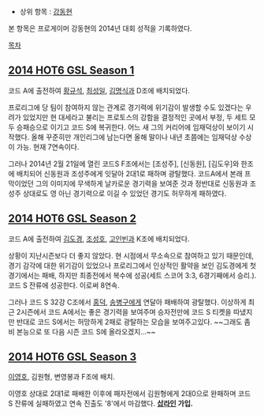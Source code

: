 * 상위 항목 : [[강동현]]

본 항목은 프로게이머 강동현의 2014년 대회 성적을 기록하였다.

[[목차]]

== [[2014 HOT6 GSL Season 1]] ==
코드 A에 출전하여 [[황규석]], [[최성일]], [[김명식]]과 D조에 배치되었다.

프로리그에 당 팀이 참여하지 않는 관계로 경기력에 위기감이 발생할 수도 있겠다는 우려가 있었지만 현 대세라고 불리는 프로토스의 강함을 결정적인 곳에서 부정, 두 세트 모두 승패승으로 이기고 코드 S에 복귀한다. 어느 새 그의 커리어에 임재덕상이 보이기 시작했다. 올해 꾸준히만 개인리그에 남는다면 올해 말이나 내년 초쯤에는 임재덕상 수상이 가능. 현재 7연속이다.

그러나 2014년 2월 21일에 열린 코드S F조에서는 [조성주], [신동원], [김도우]와 한조에 배치되어 신동원과 조성주에게 잇달아 2대1로 패하며 광탈했다. 코드A에서 본래 프막이었던 그의 이미지에 무색하게 날카로운 경기력을 보여준 것과 정반대로 신동원과 조성주 상대로도 영 아닌 경기력으로 이길 수 있었던 경기도 허무하게 패하였다.

== [[2014 HOT6 GSL Season 2]] ==
코드 A에 출전하여 [[김도경]], [[조성호]], [[고인빈]]과 K조에 배치되었다.

상황이 지난시즌보다 더 좋지 않았다. 현 시점에서 무소속으로 참여하고 있기 때문인데, 경기 감각에 대한 위기감이 있었으나 프로리그에서 인상적인 활약을 보인 김도경에게 첫 경기에서는 패배, 하지만 최종전에서 복수에 성공(세트 스코어 3:3, 6경기째에서 승리.). 코드 S 잔류에 성공한다. 이로써 8연속.

그러나 코드 S 32강 C조에서 [[홍덕]], [[송병구]]에게 연달아 패배하여 광탈했다. 이상하게 최근 2시즌에서 코드 A에서는 좋은 경기력을 보여주며 승자전만에 코드 S 티켓을 따냈지만 반대로 코드 S에서는 허망하게 2패로 광탈하는 모습을 보여주고있다.
~~그래도 좀비 본능으로 또 다음 시즌 코드 S에 올라오겠지...~~

== [[2014 HOT6 GSL Season 3]] ==
[[이영호]], 김원형, 변영봉과 F조에 배치.

이영호 상대로 2대1로 패배한 이후에 패자전에서 김원형에게 2대0으로 완패하며 코드 S 잔류에 실패하였고 연속 진출도 '8'에서 마감했다. '''[[삽라인]] 가입.'''


